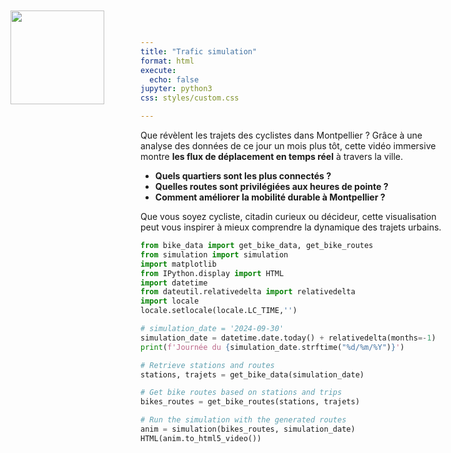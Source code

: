 ```yaml
---
title: "Trafic simulation"
format: html
execute:
  echo: false
jupyter: python3
css: styles/custom.css

---
```

![ ](images/logo.png){style="position: absolute; top: 20px; left: 20px; width: 150px; height: auto;"}


Que révèlent les trajets des cyclistes dans Montpellier ? Grâce à une analyse des données de ce jour un mois plus tôt, cette vidéo immersive montre **les flux de déplacement en temps réel** à travers la ville.  
 
- **Quels quartiers sont les plus connectés ?**  
- **Quelles routes sont privilégiées aux heures de pointe ?**  
- **Comment améliorer la mobilité durable à Montpellier ?**
   

Que vous soyez cycliste, citadin curieux ou décideur, cette visualisation peut vous inspirer à mieux comprendre la dynamique des trajets urbains. 


```python
from bike_data import get_bike_data, get_bike_routes
from simulation import simulation 
import matplotlib
from IPython.display import HTML
import datetime
from dateutil.relativedelta import relativedelta
import locale
locale.setlocale(locale.LC_TIME,'')

# simulation_date = '2024-09-30'
simulation_date = datetime.date.today() + relativedelta(months=-1)
print(f'Journée du {simulation_date.strftime("%d/%m/%Y")}')

# Retrieve stations and routes
stations, trajets = get_bike_data(simulation_date)

# Get bike routes based on stations and trips
bikes_routes = get_bike_routes(stations, trajets)

# Run the simulation with the generated routes
anim = simulation(bikes_routes, simulation_date)
HTML(anim.to_html5_video())

```
